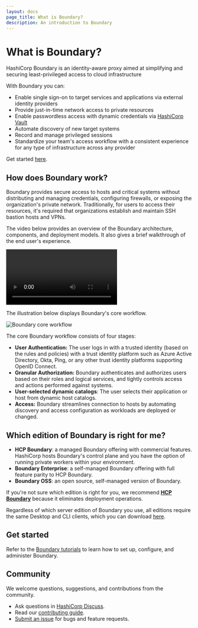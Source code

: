```yaml
---
layout: docs
page_title: What is Boundary?
description: An introduction to Boundary
---
```


# What is Boundary?

HashiCorp Boundary is an identity-aware proxy aimed at simplifying and securing least-privileged access to cloud infrastructure

With Boundary you can:
- Enable single sign-on to target services and applications via external identity providers
- Provide just-in-time network access to private resources
- Enable passwordless access with dynamic credentials via [HashiCorp Vault](https://www.vaultproject.io/)
- Automate discovery of new target systems
- Record and manage privileged sessions
- Standardize your team's access workflow with a consistent experience for any type of infrastructure across any provider

Get started [here](/boundary/tutorials).

## How does Boundary work?

Boundary provides secure access to hosts and critical systems without distributing and managing credentials, configuring firewalls, or exposing the organization's private network. Traditionally, for users to access their resources, it's required that organizations establish and maintain SSH bastion hosts and VPNs.

The video below provides an overview of the Boundary architecture, components, and deployment models.
It also gives a brief walkthrough of the end user's experience.

<video controls>
  <source src="https://www.datocms-assets.com/2885/1686339121-how-boundary-works-v2.mp4" type="video/mp4" />
</video>

The illustration below displays Boundary's core workflow.

![Boundary core workflow](/img/boundary-core-workflow.png)

The core Boundary workflow consists of four stages:

- **User Authentication:** The user logs in with a trusted identity (based on the rules and policies) with a trust identity platform such as Azure Active Directory, Okta, Ping, or any other trust identity platforms supporting OpenID Connect.
- **Granular Authorization:** Boundary authenticates and authorizes users based on their roles and logical services, and tightly controls access and actions performed against systems.
- **User-selected dynamic catalogs**: The user selects their application or host from dynamic host catalogs.
- **Access:** Boundary streamlines connection to hosts by automating discovery and access configuration as workloads are deployed or changed.

## Which edition of Boundary is right for me?

- **HCP Boundary**: a managed Boundary offering with commercial features. HashiCorp hosts Boundary's control plane and you have the option of running private workers within your environment.
- **Boundary Enterprise**: a self-managed Boundary offering with full feature parity to HCP Boundary.
- **Boundary OSS**: an open source, self-managed version of Boundary.


If you're not sure which edition is right for you, we recommend [**HCP Boundary**](https://developer.hashicorp.com/boundary/tutorials/hcp-getting-started) because it eliminates deployment operations.

Regardless of which server edition of Boundary you use, all editions require the same Desktop and CLI clients, which you can download [here](https://developer.hashicorp.com/boundary/downloads).


## Get started

Refer to the [Boundary tutorials](/boundary/tutorials) to learn how to set up, configure, and administer Boundary.

## Community

We welcome questions, suggestions, and contributions from the community.

- Ask questions in [HashiCorp Discuss](https://discuss.hashicorp.com/c/boundary/50).
- Read our [contributing guide](https://github.com/hashicorp/boundary/blob/main/CONTRIBUTING.md).
- [Submit an issue](https://github.com/hashicorp/boundary/issues) for bugs and feature requests.
